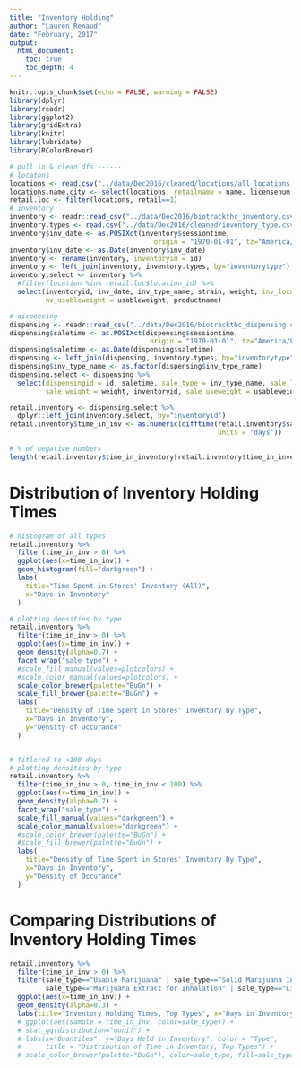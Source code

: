 ```yaml
---
title: "Inventory Holding"
author: "Lauren Renaud"
date: "February, 2017"
output: 
  html_document:
    toc: true
    toc_depth: 4
---
```

```r
knitr::opts_chunk$set(echo = FALSE, warning = FALSE)
library(dplyr)
library(readr)
library(ggplot2)
library(gridExtra)
library(knitr)
library(lubridate)
library(RColorBrewer)

# pull in & clean dfs ------
# locatons
locations <- read.csv("../data/Dec2016/cleaned/locations/all_locations.csv", sep=",", header=T)
locations.name.city <- select(locations, retailname = name, licensenum, location_id, city)
retail.loc <- filter(locations, retail==1)
# inventory
inventory <- readr::read_csv("../data/Dec2016/biotrackthc_inventory.csv")
inventory.types <- read.csv("../data/Dec2016/cleaned/inventory_type.csv", sep=",", header=T)
inventory$inv_date <- as.POSIXct(inventory$sessiontime,
                                    origin = "1970-01-01", tz="America/Los_Angeles") # LA = PST
inventory$inv_date <- as.Date(inventory$inv_date)
inventory <- rename(inventory, inventoryid = id)
inventory <- left_join(inventory, inventory.types, by="inventorytype")
inventory.select <- inventory %>%
  #filter(location %in% retail.loc$location_id) %>%
  select(inventoryid, inv_date, inv_type_name, strain, weight, inv_location = location, 
         nv_usableweight = usableweight, productname)

# dispensing
dispensing <- readr::read_csv("../data/Dec2016/biotrackthc_dispensing.csv")
dispensing$saletime <- as.POSIXct(dispensing$sessiontime,
                                   origin = "1970-01-01", tz="America/Los_Angeles") # LA = PST
dispensing$saletime <- as.Date(dispensing$saletime)
dispensing <- left_join(dispensing, inventory.types, by="inventorytype")
dispensing$inv_type_name <- as.factor(dispensing$inv_type_name)
dispensing.select <- dispensing %>%
  select(dispensingid = id, saletime, sale_type = inv_type_name, sale_loc = location, sale_price = price,
         sale_weight = weight, inventoryid, sale_useweight = usableweight)

retail.inventory <- dispensing.select %>%
  dplyr::left_join(inventory.select, by="inventoryid")
retail.inventory$time_in_inv <- as.numeric(difftime(retail.inventory$saletime, retail.inventory$inv_date,
                                                    units = "days"))

# % of negative numbers
length(retail.inventory$time_in_inventory[retail.inventory$time_in_inventory < 0]) / nrow(retail.inventory)

```

# Distribution of Inventory Holding Times

```r
# histogram of all types
retail.inventory %>%
  filter(time_in_inv > 0) %>%
  ggplot(aes(x=time_in_inv)) +
  geom_histogram(fill="darkgreen") +
  labs(
    title="Time Spent in Stores' Inventory (All)",
    x="Days in Inventory"
  )

# plotting densities by type
retail.inventory %>%
  filter(time_in_inv > 0) %>%
  ggplot(aes(x=time_in_inv)) +
  geom_density(alpha=0.7) +
  facet_wrap("sale_type") +
  #scale_fill_manual(values=plotcolors) +
  #scale_color_manual(values=plotcolors) +
  scale_color_brewer(palette="BuGn") +
  scale_fill_brewer(palette="BuGn") +
  labs(
    title="Density of Time Spent in Stores' Inventory By Type",
    x="Days in Inventory",
    y="Density of Occurance"
  )


# fitlered to <100 days
# plotting densities by type
retail.inventory %>%
  filter(time_in_inv > 0, time_in_inv < 100) %>%
  ggplot(aes(x=time_in_inv)) +
  geom_density(alpha=0.7) +
  facet_wrap("sale_type") +
  scale_fill_manual(values="darkgreen") +
  scale_color_manual(values="darkgreen") +
  #scale_color_brewer(palette="BuGn") +
  #scale_fill_brewer(palette="BuGn") +
  labs(
    title="Density of Time Spent in Stores' Inventory By Type",
    x="Days in Inventory",
    y="Density of Occurance"
  )
```

# Comparing Distributions of Inventory Holding Times

```r
retail.inventory %>%
  filter(time_in_inv > 0) %>%
  filter(sale_type=="Usable Marijuana" | sale_type=="Solid Marijuana Infused Edible",
         sale_type=="Marijuana Extract for Inhalation" | sale_type=="Liquid Marijuana Infused Edible") %>%
  ggplot(aes(x=time_in_inv)) +
  geom_density(alpha=0.3) +
  labs(title="Inventory Holding Times, Top Types", x="Days in Inventory", y="Density")
  # ggplot(aes(sample = time_in_inv, color=sale_type)) + 
  # stat_qq(distribution="qunif") + 
  # labs(x="Quantiles", y="Days Held in Inventory", color = "Type", 
  #      title = "Distribution of Time in Inventory, Top Types") +
  # scale_color_brewer(palette="BuGn"), color=sale_type, fill=sale_type
  
```


